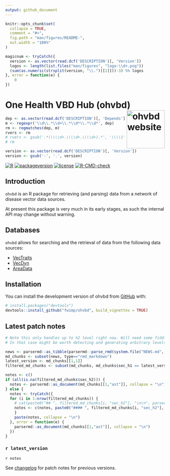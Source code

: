 ```yaml
---
output: github_document
---
```


```r
knitr::opts_chunk$set(
  collapse = TRUE,
  comment = "#>",
  fig.path = "man/figures/README-",
  out.width = "100%"
)
```
<!-- force push by editing this number: 48 -->

<!-- README.md is generated from README.Rmd. Please edit that file -->

<!-- Build with devtools::build_readme() -->

```r
magicnum <- tryCatch({
  version <- as.vector(read.dcf('DESCRIPTION')[, 'Version'])
  logos <- length(list.files("man/figures", "logo-\\d+.png"))
  (sum(as.numeric(strsplit(version, "\\.")[[1]]))-3) %% logos
}, error = function(e) {
    0
})
```


# One Health VBD Hub (ohvbd) <a href="https://fwimp.github.io/ohvbd/"><img src="man/figures/logo-`r magicnum`.png" align="right" width="120" alt="ohvbd website" /></a>

<!-- # One Health VBD Hub - R Package -->

<!-- badges: start -->
```r
dep <- as.vector(read.dcf('DESCRIPTION')[, 'Depends'])
m <- regexpr('\\d\\.*\\d+\\.*\\d*\\.*\\d*', dep)
rm <- regmatches(dep, m)
rvers <- rm
# rvers <- gsub('.*(\\\\d+.\\\\d+.\\\\d+).*', '\\\\1', rm)
# rm
```

```r
version <- as.vector(read.dcf('DESCRIPTION')[, 'Version'])
version <- gsub('-', '.', version)
```

[![R](https://img.shields.io/badge/R%3E%3D-`r rvers`-6666ff.svg?style=for-the-badge)](https://cran.r-project.org/)
[![packageversion](https://img.shields.io/badge/Package%20version-`r version`-orange.svg?style=for-the-badge)](commits/master)
[![license](https://img.shields.io/badge/license-GPL--3-blue.svg?style=for-the-badge)](https://www.gnu.org/licenses/gpl-3.0.en.html)
[![R-CMD-check](https://github.com/fwimp/ohvbd/actions/workflows/R-CMD-check.yaml/badge.svg)](https://github.com/fwimp/ohvbd/actions/workflows/R-CMD-check.yaml)
<!-- badges: end -->

## Introduction

`ohvbd` is an R package for retrieving (and parsing) data from a network of disease vector data sources.

At present this package is very much in its early stages, as such the internal API may change without warning.

## Databases

`ohvbd` allows for searching and the retrieval of data from the following data sources:

- [VecTraits](https://vectorbyte.crc.nd.edu/vectraits-explorer)
- [VecDyn](https://vectorbyte.crc.nd.edu/vecdyn-datasets)
- [AreaData](https://pearselab.github.io/areadata/)

## Installation

You can install the development version of ohvbd from [GitHub](https://github.com/fwimp/ohvbd) with:

``` r
# install.packages("devtools")
devtools::install_github("fwimp/ohvbd", build_vignettes = TRUE)
```

## Latest patch notes

```r
# Note this only handles up to h2 level right now. Will need some fiddling if more is needed further down the line!
# In that case might be worth detecting and generating arbitrary levels of nesting with some clever recursive programming.

news <- parsermd::as_tibble(parsermd::parse_rmd(system.file("NEWS.md", package = "ohvbd")))
md_chunks <- subset(news, type=="rmd_markdown")
latest_version <- md_chunks[[1,1]]
filtered_md_chunks <- subset(md_chunks, md_chunks$sec_h1 == latest_version)

notes <- c()
if (all(is.na(filtered_md_chunks$sec_h2))) {
  notes <- parsermd::as_document(md_chunks[[1,"ast"]], collapse = "\n")
} else {
  notes <- tryCatch({
  for (i in 1:nrow(filtered_md_chunks)) {
    # cat(paste0("## ", filtered_md_chunks[i, "sec_h2"], "\n\n", parsermd::as_document(md_chunks[[i,"ast"]], collapse = "\n")))
    notes <- c(notes, paste0("#### ", filtered_md_chunks[i, "sec_h2"], "\n\n", parsermd::as_document(md_chunks[[i,"ast"]], collapse = "\n")))
    }
    paste(notes, collapse = "\n")
  }, error = function(e) {
    parsermd::as_document(md_chunks[[1,"ast"]], collapse = "\n")
  })
}

```
<!-- These are auto-pulled from NEWS.md  -->
### `r latest_version`

`r notes`

See [changelog](https://fwimp.github.io/ohvbd/news/index.html) for patch notes for previous versions.
